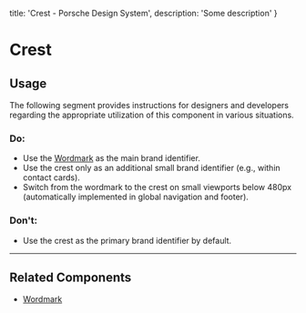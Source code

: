 
  title: 'Crest - Porsche Design System',
  description: 'Some description'
}

# Crest <ComponentStatus tagName="p-crest"></ComponentStatus>

## Usage

The following segment provides instructions for designers and developers regarding the appropriate utilization of this
component in various situations.

### Do:

- Use the [Wordmark](/components/wordmark) as the main brand identifier.
- Use the crest only as an additional small brand identifier (e.g., within contact cards).
- Switch from the wordmark to the crest on small viewports below 480px (automatically implemented in global navigation
and footer).

### Don't:

- Use the crest as the primary brand identifier by default.

---

## Related Components

- [Wordmark](/components/wordmark)
